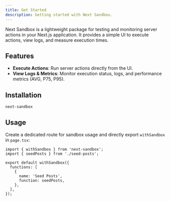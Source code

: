 ```yaml
---
title: Get Started
description: Getting started with Next Sandbox.
---
```


Next Sandbox is a lightweight package for testing and monitoring server actions in your Next.js application. It provides a simple UI to execute actions, view logs, and measure execution times.

## Features

- **Execute Actions**: Run server actions directly from the UI.
- **View Logs & Metrics**: Monitor execution status, logs, and performance metrics (AVG, P75, P95).

## Installation

```package-install
next-sandbox
```

## Usage

Create a dedicated route for sandbox usage and directly export `withSandbox` in `page.tsx`:

```tsx title="app/sandbox/page.tsx"
import { withSandbox } from 'next-sandbox';
import { seedPosts } from './seed-posts';

export default withSandbox({
  functions: [
    {
      name: 'Seed Posts',
      function: seedPosts,
    },
  ],
});
```
